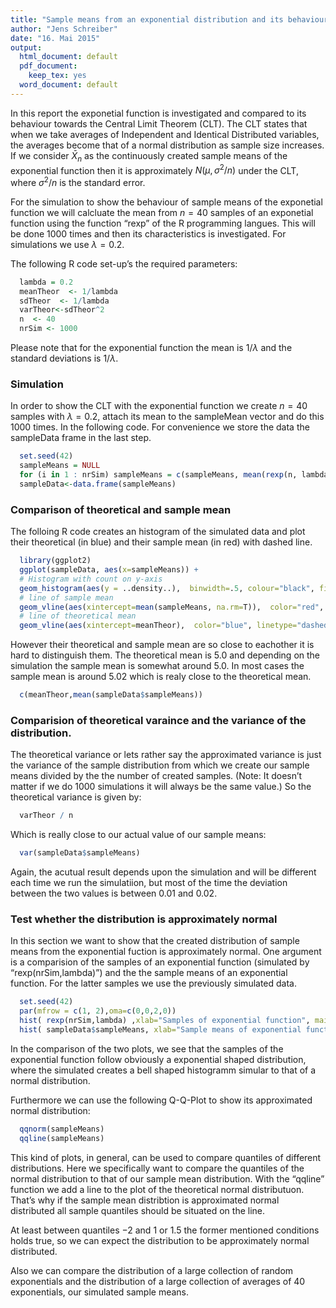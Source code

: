 ```yaml
---
title: "Sample means from an exponential distribution and its behaviour towards CLT"
author: "Jens Schreiber"
date: "16. Mai 2015"
output:
  html_document: default
  pdf_document:
    keep_tex: yes
  word_document: default
---
```

In this report the exponetial function is investigated and compared to its behaviour towards the Central Limit Theorem (CLT). The CLT states that when we take averages of Independent and Identical Distributed variables, the averages become that of a normal distribution as sample size increases. If we consider $\bar{X}_n$ as the  continuously created sample means of the exponential function then it is approximately $N(\mu,\sigma^2 / n)$ under the CLT, where $\sigma^2 / n$ is the standard error. 

For the simulation to show the behaviour of sample means of the exponetial function
we will calcluate the mean from $n=40$ samples of an exponetial function using the function "rexp" of the R programming langues. This will be done $1000$ times and then its characteristics is investigated. For simulations we use $\lambda=0.2$.

The following R code set-up's the required parameters:
```r
  lambda = 0.2
  meanTheor  <- 1/lambda
  sdTheor  <- 1/lambda
  varTheor<-sdTheor^2
  n  <- 40
  nrSim <- 1000
```

Please note that for the exponential function the mean is $1/\lambda$ and the standard deviations is $1/\lambda$. 

### Simulation
In order to show the CLT with the exponential function we create $n=40$ samples with $\lambda=0.2$, attach its mean to the sampleMean vector and do this $1000$ times. In the following code. For convenience we store the data the sampleData frame in the last step.

```r
  set.seed(42)
  sampleMeans = NULL
  for (i in 1 : nrSim) sampleMeans = c(sampleMeans, mean(rexp(n, lambda)))
  sampleData<-data.frame(sampleMeans)
````

### Comparison of theoretical and sample mean

The folloing R code creates an histogram of the simulated data and plot their theoretical (in blue) and their sample mean (in red) with dashed line. 
```r
  library(ggplot2)
  ggplot(sampleData, aes(x=sampleMeans)) + 
  # Histogram with count on y-axis
  geom_histogram(aes(y = ..density..),  binwidth=.5, colour="black", fill="white") +  
  # line of sample mean
  geom_vline(aes(xintercept=mean(sampleMeans, na.rm=T)),  color="red", linetype="dashed", size=1) +
  # line of theoretical mean
  geom_vline(aes(xintercept=meanTheor),  color="blue", linetype="dashed", size=1)  
```

However their theoretical and sample mean are so close to eachother it is hard to distinguish them. The theoretical mean is $5.0$ and depending on the simulation the sample mean is somewhat around $5.0$. In most cases the sample mean is around $5.02$ which is realy close to the theoretical mean.

```r
  c(meanTheor,mean(sampleData$sampleMeans))
```


### Comparision of theoretical varaince and the variance of the distribution.
The theoretical variance or lets rather say the approximated variance is just the variance of the sample distribution from which we create our sample means divided by the the number of created samples. (Note: It doesn't matter if we do $1000$ simulations it will always be the same value.) So the theoretical variance is given by: 
```r
  varTheor / n
```

Which is really close to our actual value of our sample means:

```r
  var(sampleData$sampleMeans)
```

Again, the acutual result depends upon the simulation and will be different each time we run the simulatiion, but most of the time the deviation between the two values is between $0.01$ and $0.02$.


### Test whether the distribution is approximately normal

In this section we want to show that the created distribution of sample means from the exponential fuction is approximately normal. One argument is a comparision of the samples of an exponential function (simulated by "rexp(nrSim,lambda)") and the the sample means of an exponential function. For the latter samples we use the previously simulated data.

```r
  set.seed(42)
  par(mfrow = c(1, 2),oma=c(0,0,2,0))
  hist( rexp(nrSim,lambda) ,xlab="Samples of exponential function", main="")                
  hist( sampleData$sampleMeans, xlab="Sample means of exponential function", main="")
```

In the comparison of the two plots, we see that the samples of the exponential function follow obviously a exponential shaped distribution, where the simulated creates a bell shaped histogramm simular to that of a normal distribution.

Furthermore we can use the following Q-Q-Plot to show its approximated normal distribution:

```r
  qqnorm(sampleMeans)
  qqline(sampleMeans)
```

This kind of plots, in general, can be used to compare quantiles of different distributions. Here we specifically want to compare the quantiles of the normal distribution to that of our sample mean distribution. With the "qqline" function we add a line to the plot of the theoretical normal distributuon. That's why if the sample mean distribtion is approximated normal distributed all sample quantiles should be situated on the line. 

At least between quantiles $-2$ and $1$ or $1.5$ the former mentioned conditions holds true, so we can expect the distribution to be approximately normal distributed. 

Also we can compare the distribution of a large collection of random exponentials and the distribution of a large collection of averages of 40 exponentials, our simulated sample means.




<!-- In this project you will investigate the exponential distribution in R and compare it with the Central Limit Theorem. The exponential distribution can be simulated in R with rexp(n, lambda) where lambda is the rate parameter. The mean of exponential distribution is 1/lambda and the standard deviation is also 1/lambda. Set lambda = 0.2 for all of the simulations. You will investigate the distribution of averages of 40 exponentials. Note that you will need to do a thousand simulations.

Illustrate via simulation and associated explanatory text the properties of the distribution of the mean of 40 exponentials.  You should
1. Show the sample mean and compare it to the theoretical mean of the distribution.
2. Show how variable the sample is (via variance) and compare it to the theoretical variance of the distribution.
3. Show that the distribution is approximately normal.

In point 3, focus on the difference between the distribution of a large collection of random exponentials and the distribution of a large collection of averages of 40 exponentials. 

As a motivating example, compare the distribution of 1000 random uniforms
hist(runif(1000))
and the distribution of 1000 averages of 40 random uniforms

mns = NULL
for (i in 1 : 1000) mns = c(mns, mean(runif(40)))
hist(mns)
This distribution looks far more Gaussian than the original uniform distribution!


This exercise is asking you to use your knowledge of the theory given in class to relate the two distributions.  
Confused?  Try re-watching video lecture 07 for a starter on how to complete this project.


Sample Project Report Structure

Of course, there are multiple ways one could structure a report to address the requirements above.  However, the more clearly you pose and answer each question, the easier it will be for reviewers to clearly identify and evaluate your work. 

A sample set of headings that could be used to guide the creation of your report might be:

Title (give an appropriate title) and Author Name
Overview: In a few (2-3) sentences explain what is going to be reported on.
Simulations: Include English explanations of the simulations you ran, with the accompanying R code. Your explanations should make clear what the R code accomplishes.
Sample Mean versus Theoretical Mean: Include figures with titles. In the figures, highlight the means you are comparing. Include text that explains the figures and what is shown on them, and provides appropriate numbers.
Sample Variance versus Theoretical Variance: Include figures (output from R) with titles. Highlight the variances you are comparing. Include text that explains your understanding of the differences of the variances.
Distribution: Via figures and text, explain how one can tell the distribution is approximately normal.--> 



